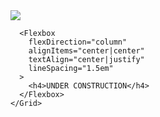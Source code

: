 <Container>
    <Grid col="1|2" gap="8|12|12" alignItems="center">    
      <Image
        src="placeholder.jpg"
        colStart="null|2"
        w="full"
        rounded="lg"
        overflow="hidden"
      />
      
      <Flexbox
        flexDirection="column"
        alignItems="center|center"
        textAlign="center|justify"
        lineSpacing="1.5em"
      >    
        <h4>UNDER CONSTRUCTION</h4>
      </Flexbox>
    </Grid>
</Container>